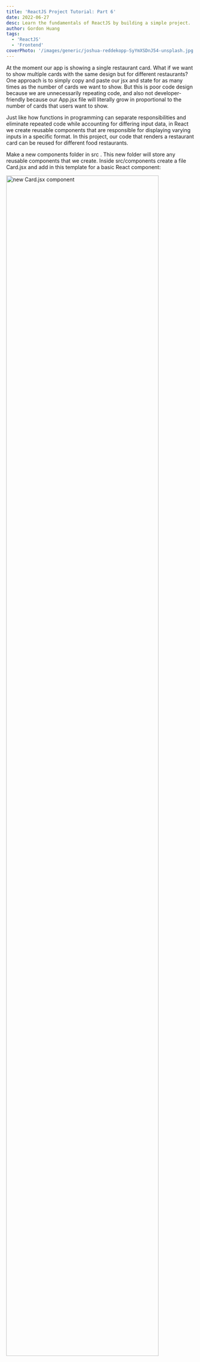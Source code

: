 ```yaml
---
title: 'ReactJS Project Tutorial: Part 6'
date: 2022-06-27
desc: Learn the fundamentals of ReactJS by building a simple project.
author: Gordon Huang
tags:
  - 'ReactJS'
  - 'Frontend'
coverPhoto: '/images/generic/joshua-reddekopp-SyYmXSDnJ54-unsplash.jpg'
---
```


At the moment our app is showing a single restaurant card. What if we want to show multiple cards with the same design but for different restaurants? One approach is to simply copy and paste our jsx and state for as many times as the number of cards we want to show. But this is poor code design because we are unnecessarily repeating code, and also not developer-friendly because our App.jsx file will literally grow in proportional to the number of cards that users want to show.

Just like how functions in programming can separate responsibilities and eliminate repeated code while accounting for differing input data, in React we create reusable components that are responsible for displaying varying inputs in a specific format. In this project, our code that renders a restaurant card can be reused for different food restaurants.

Make a new <FileName>components </FileName> folder in <FileName>src </FileName>. This new folder will store any reusable components that we create. Inside <FileName>src/components </FileName> create a file <FileName>Card.jsx </FileName> and add in this template for a basic React component:

<Centerer>
<img src="https://imgur.com/3qnvh1a.png" alt="new Card.jsx component" width="90%" />
</Centerer>

We want this `Card` component to render the restaurant card we made in <FileName>App.jsx </FileName>. Cut and paste that JSX into the return of this `Card` component. Remember to wrap it in parentheses. Also be sure to move the star.svg and <FileName>Card.css </FileName> imports from <FileName>App.jsx </FileName> to <FileName>Card.jsx </FileName> (hint: the path from <FileName>Card.jsx </FileName> to <FileName>Card.css </FileName> is <FileName>"../styles/Card.css" </FileName> where ".." means "the parent folder of the folder that contains this file").

```jsx:src/components/Card.jsx showLineNumbers {1-2, 6-14, 16-35}
import '../styles/Card.css'
import { ReactComponent as Star } from '../assets/star.svg'

const Card = () => {

    const renderStars = (numStars) => {
        let stars = []
        for (let i = 0; i < numStars; i++) {
          stars.push(
            <Star key={i} className='starIcon' />
          )
        }
        return stars
    }

    return (
        <div className="card">
          <h3>{name}</h3>
          <h4>{tags.join(" • ")}</h4>
          <h4>{address}</h4>
          <h4>
            <a href={website} target="blank">
              {website}
            </a>
          </h4>
          <p>{notes}</p>
          <div className="metricsContainer">
            <div className="ratingContainer">
              Rating {rating}/5
              {renderStars(rating)}
            </div>
            <div className="visitsContainer">Visited {visits} times</div>
          </div>
        </div>
    )
}

export default Card
```

Now back in <FileName>src/App.jsx </FileName> import the `Card` component and render it.

```jsx:src/App.jsx showLineNumbers {6, 25}
import './styles/App.css'
import './styles/Card.css'
import logo from './assets/logo512.png'
import { ReactComponent as Star } from './assets/star.svg'
import { useState } from 'react'
import Card from './components/Card'

const App = () => {
  ...
  return (
    <>
      <header>
        <nav>
          Food
          <img src={logo} alt="logo" />
          Places
        </nav>
      </header>
      <main>
        <h1>My List</h1>
        <p>
          Here is a list of all the restaurants, cafes, dessert bars and other eateries that I want
          to keep a record of either because I like them, dislike them, or would like to find out.
        </p>
        <Card />
      </main>
    </>
  )
}
```

These changes won't work just yet because the state in <FileName>Card.jsx </FileName> is undefined. But instead of moving all state from <FileName>App.jsx </FileName> to <FileName>Card.jsx </FileName>, we're going to do something slightly different. In <FileName>App.jsx </FileName> we'll replace all of our state variables with a single state called `place` which will store all the info for our restaurant in a single JavaScript _Object_. A JavaScript Object is a type of data structure which stores key-value pairs.

```jsx:src/App.jsx showLineNumbers {3-11}
const App = () => {

  const [place, setState] = useState({
    "name": "Machiavelli Ristorante Italiano",
    "tags": ["Pizza", "Pasta"],
    "address": "123 Clarence St, Sydney NSW 2000",
    "website": "https://www.machiavelli.com.au",
    "notes": "Authentic Italian restaurant serving a traditional Neapolitan cuisine. The Linguine Gamberi was good value but a little bland in flavour.",
    "rating": 4,
    "visits": 3
  })

  return (
    ...
  )
}
```

To let our `Card` component access this state, we pass it as a "property" or "prop" of the `Card` component. We can name the property anything we like, such as `info`.

```jsx:src/App.jsx showLineNumbers {18}
const App = () => {
  ...
  return (
    <>
      <header>
        <nav>
          Food
          <img src={logo} alt="logo" />
          Places
        </nav>
      </header>
      <main>
        <h1>My List</h1>
        <p>
          Here is a list of all the restaurants, cafes, dessert bars and other eateries that I want
          to keep a record of either because I like them, dislike them, or would like to find out.
        </p>
        <Card info={place}/>
      </main>
    </>
  )
}
```

Finally, to access this state in our `Card` component, declare a `props` argument for our `Card` function and add `props.info` to the beginning of all state variables. As an example, for `props.info.name` it means to access the value associated with the `name` key in the `place` object that was passed into the `info` prop of the `Card` component.

```jsx:src/components/Card.jsx showLineNumbers {5-7,10,13,16-17,19}
const Card = (props) => {
    ...
    return (
        <div className="card">
          <h3>{props.info.name}</h3>
          <h4>{props.info.tags.join(" • ")}</h4>
          <h4>{props.info.address}</h4>
          <h4>
            <a href={props.info.website} target="blank">
              {props.info.website}
            </a>
          </h4>
          <p>{props.info.notes}</p>
          <div className="metricsContainer">
            <div className="ratingContainer">
              Rating {props.info.rating}/5
              {renderStars(props.info.rating)}
            </div>
            <div className="visitsContainer">Visited {props.info.visits} times</div>
          </div>
        </div>
    )
}
```

<Centerer>
  <img src="https://imgur.com/Ad61UQl.png" width="80%" />
</Centerer>

The refactor is now complete and our app should work as it did before. This work of extracting some JSX into its own component might seem tiresome and pointless, but it is good for a couple reasons:

- it makes both our `App` and `Card` components smaller, less cluttered and responsible for fewer things,
- it allows the `Card` component to be reused for different input data.

Let's render multiple food places with our new `Card` component. In <FileName>src/App.jsx </FileName> import the dummy restaurant data from <FileName>src/assets/data.json </FileName>.

```jsx:src/App.jsx showLineNumbers {6}
import './styles/App.css'
import './styles/Card.css'
import logo from './assets/logo512.png'
import { useState } from 'react'
import Card from './components/Card'
import placesInfo from './assets/data.json'

const App = () => {
  ...
}
```

Replace the `place` state with a `places` state assigned initially to the array of objects `placesInfo` imported from <FileName>data.json </FileName>. This array contains objects of restaurant info in the same format as our previous `place` object.

```jsx:src/App.jsx showLineNumbers {3}
const App = () => {

  const [places, setPlaces] = useState(placesInfo)

  return (
    ...
  )
}
```

To display a card for each restaurant in the list, we'll use the JavaScript `Array.map` method which transforms each object in the array into a `<Card />` component.

```jsx:src/App.jsx showLineNumbers {20}
const App = () => {

  const [places, setStates] = useState(placesInfo)

  return (
    <>
      <header>
        <nav>
          Food
          <img src={logo} alt="logo" />
          Places
        </nav>
      </header>
      <main>
        <h1>My List</h1>
        <p>
          Here is a list of all the restaurants, cafes, dessert bars and other eateries that I want
          to keep a record of either because I like them, dislike them, or would like to find out.
        </p>
        {places.map((place, i) => <Card key={i} info={place}/>)}
      </main>
    </>
  )
}
```

The `Array.map` method takes an argument: a function taking in an array item and returning something else to replace it. We pass in an arrow function which takes in two arguments: a `place` which is an item from the `places` array, and `i` which is simply the index of the current item (starting from 0). The arrow function the returns a `<Card key={i} info={place} />`. Remember each component in a list must have a unique `key` prop, which we use `i` for.

Our app now renders a list of cards of all restaurants specfied in the `places` array.

<Centerer>
  <img src="https://imgur.com/wc2JBvd.png" width="80%" />
</Centerer>

That's all for this series of tutorials, well done on making it to the end! The fundamental concepts that you have learned here including components, props and state will be useful in all future ReactJS projects that you work on.

There are also many more things to learn which we haven't covered in this series. What if you want to provide a form to add more restaurants, or increase `visits` count for a restaurant? These features can be achieved using things called *event handlers*, which ReactJS does very similarly to HTML. There are plenty of resources online including other articles, videos and documentation to teach you those things. The best way to learn how to use them is to continue building projects and searching the internet for learning resources like these whenever you get stuck. Good luck on your ReactJS journey and have fun!
